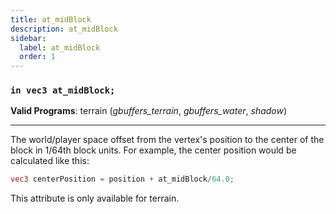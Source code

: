 ```yaml
---
title: at_midBlock
description: at_midBlock
sidebar:
  label: at_midBlock
  order: 1
---
```


### `in vec3 at_midBlock;`

**Valid Programs**: terrain (*gbuffers_terrain*, *gbuffers_water*, *shadow*)

---

The world/player space offset from the vertex's position to the center of the block in 1/64th block units. For example, the center position would be calculated like this:

```glsl
vec3 centerPosition = position + at_midBlock/64.0;
```

This attribute is only available for terrain.